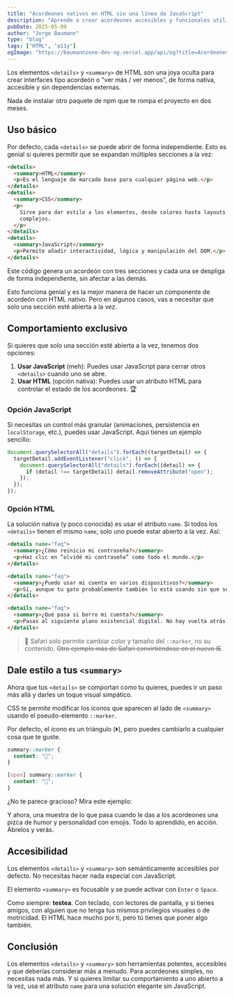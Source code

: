 ```yaml
---
title: "Acordeones nativos en HTML sin una línea de JavaScript"
description: "Aprende a crear acordeones accesibles y funcionales utilizando solo HTML, sin necesidad de JavaScript"
pubDate: 2025-05-09
author: "Jorge Baumann"
type: "blog"
tags: ["HTML", "a11y"]
ogImage: "https://baumannzone-dev-og.vercel.app/api/og?title=Acordeones%20nativos%20en%20HTML%20sin%20una%20línea%20de%20JavaScript&tags=HTML,A11y"
---
```



Los elementos `<details>` y `<summary>` de HTML son una joya oculta para crear interfaces tipo acordeón o "ver más / ver menos", de forma nativa, accesible y sin dependencias externas.

Nada de instalar otro paquete de npm que te rompa el proyecto en dos meses.

## Uso básico

Por defecto, cada `<details>` se puede abrir de forma independiente. Esto es genial si quieres permitir que se expandan múltiples secciones a la vez:

```html
<details>
  <summary>HTML</summary>
  <p>Es el lenguaje de marcado base para cualquier página web.</p>
</details>
<details>
  <summary>CSS</summary>
  <p>
    Sirve para dar estilo a los elementos, desde colores hasta layouts
    complejos.
  </p>
</details>
<details>
  <summary>JavaScript</summary>
  <p>Permite añadir interactividad, lógica y manipulación del DOM.</p>
</details>
```

Este código genera un acordeón con tres secciones y cada una se despliga de forma independiente, sin afectar a las demás.

<Demo1 />

Esto funciona genial y es la mejor manera de hacer un componente de acordeón con HTML nativo. Pero en algunos casos, vas a necesitar que solo una sección esté abierta a la vez.

## Comportamiento exclusivo

Si quieres que solo una sección esté abierta a la vez, tenemos dos opciones:

1. **Usar JavaScript** (meh): Puedes usar JavaScript para cerrar otros `<details>` cuando uno se abre.
2. **Usar HTML** (opción nativa): Puedes usar un atributo HTML para controlar el estado de los acordeones. 🏆

### Opción JavaScript

Si necesitas un control más granular (animaciones, persistencia en `localStorage`, etc.), puedes usar JavaScript. Aquí tienes un ejemplo sencillo:

```js
document.querySelectorAll("details").forEach((targetDetail) => {
  targetDetail.addEventListener("click", () => {
    document.querySelectorAll("details").forEach((detail) => {
      if (detail !== targetDetail) detail.removeAttribute("open");
    });
  });
});
```

### Opción HTML

La solución nativa (y poco conocida) es usar el atributo `name`. Si todos los `<details>` tienen el mismo `name`, solo uno puede estar abierto a la vez. Así:

```html
<details name="faq">
  <summary>¿Cómo reinicio mi contraseña?</summary>
  <p>Haz clic en “olvidé mi contraseña” como todo el mundo.</p>
</details>

<details name="faq">
  <summary>¿Puedo usar mi cuenta en varios dispositivos?</summary>
  <p>Sí, aunque tu gato probablemente también lo está usando sin que sepas.</p>
</details>

<details name="faq">
  <summary>¿Qué pasa si borro mi cuenta?</summary>
  <p>Pasas al siguiente plano existencial digital. No hay vuelta atrás.</p>
</details>
```

<Demo2 />

> 🧭 Safari solo permite cambiar color y tamaño del `::marker`, no su contenido. ~~Otro ejemplo más de Safari convirtiéndose en el nuevo IE~~.

## Dale estilo a tus `<summary>`

Ahora que tus `<details>` se comportan como tu quieres, puedes ir un paso más allá y darles un toque visual simpático.

CSS te permite modificar los íconos que aparecen al lado de `<summary>` usando el pseudo-elemento `::marker`.

Por defecto, el ícono es un triángulo (⏵), pero puedes cambiarlo a cualquier cosa que te guste.

```css
summary::marker {
  content: "🙈";
}

[open] summary::marker {
  content: "🙉";
}
```

¿No te parece gracioso? Mira este ejemplo:

<Demo3 />

Y ahora, una muestra de lo que pasa cuando le das a los acordeones una pizca de humor y personalidad con emojis. Todo lo aprendido, en acción. Ábrelos y verás.

<Demo4 />

## Accesibilidad

Los elementos `<details>` y `<summary>` son semánticamente accesibles por defecto. No necesitas hacer nada especial con JavaScript.

El elemento `<summary>` es focusable y se puede activar con `Enter` o `Space`.

Como siempre: **testea**. Con teclado, con lectores de pantalla, y si tienes amigos, con alguien que no tenga tus mismos privilegios visuales o de motricidad. El HTML hace mucho por ti, pero tú tienes que poner algo también.

## Conclusión

Los elementos `<details>` y `<summary>` son herramientas potentes, accesibles y que deberías considerar más a menudo. Para acordeones simples, no necesitas nada más. Y si quieres limitar su comportamiento a uno abierto a la vez, usa el atributo `name` para una solución elegante sin JavaScript.
